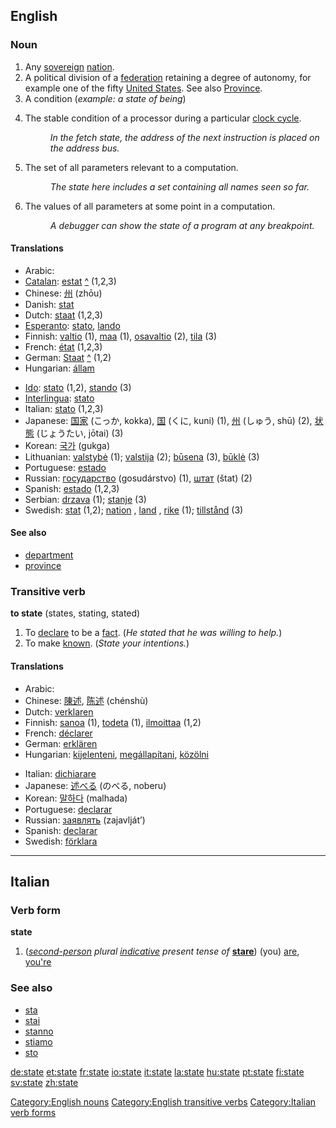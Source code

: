 ==English==

{{rank|death|works|perhaps|306|state|says|wife|hear}}

===Noun===
{{en-noun-reg}}
#Any [[sovereign]] [[nation]].
#A political division of a [[federation]] retaining a degree of autonomy, for example one of the fifty [[United States]]. See also [[province|Province]].
#A condition (''example: a state of being'')
# {{computing}} The stable condition of a processor during a particular [[clock cycle]].
#: ''In the fetch state, the address of the next instruction is placed on the address bus.''
# {{computing}} The set of all parameters relevant to a computation.
#: ''The state here includes a set containing all names seen so far.''
# {{computing}} The values of all parameters at some point in a computation.
#: ''A debugger can show the state of a program at any breakpoint.''

====Translations====
{{top}}
*Arabic: {{ARchar|[[ولاية]]}} {{Unicode|(weláya)}} {{f}}
*[[Catalan]]: [[estat]] [[:ca:estat|^]] {{m}} (1,2,3)
*Chinese: [[州]] (zhōu)
*Danish: [[stat]]
*Dutch: [[staat]] {{f}} (1,2,3)
*[[Esperanto]]: [[stato]], [[lando]]
*Finnish: [[valtio]] (1), [[maa]] (1), [[osavaltio]] (2), [[tila]] (3)
*French: [[état]] {{m}} (1,2,3)
*German: [[Staat]] [[:de:Staat|^]] (1,2)
*Hungarian: [[állam]]
{{mid}}
*[[Ido]]: [[stato]] (1,2), [[stando]] (3)
*[[Interlingua]]: [[stato]]
*Italian: [[stato]] {{m}} (1,2,3)
*Japanese: [[国家]] (こっか, kokka), [[国]] (くに, kuni) (1), [[州]] (しゅう, shū) (2), [[状態]] (じょうたい, jōtai) (3)
*Korean: [[국가]] (gukga)
*Lithuanian: [[valstybė]] {{f}} (1); [[valstija]] {{f}} (2); [[būsena]] {{f}} (3), [[būklė]] {{f}} (3)
*Portuguese: [[estado]] {{m}}
*Russian: [[государство]] (gosudárstvo) {{n}} (1), [[штат]] (štat) {{n}} (2)
*Spanish: [[estado]] {{m}} (1,2,3)
*Serbian: [[drzava]] (1); [[stanje]] (3)
*Swedish: [[stat]] {{c}} (1,2); [[nation]] {{c}}, [[land]] {{n}}, [[rike]] {{n}} (1); [[tillstånd]] {{n}} (3)
{{bottom}}

====See also====
*[[department]]
*[[province]]

===Transitive verb===
'''to state''' (states, stating, stated)
#To [[declare]] to be a [[fact]]. (''He stated that he was willing to help.'')
#To make [[known]]. (''State your intentions.'')

====Translations====
{{top}}
*Arabic: {{ARchar|[[قرر]]}} {{Unicode|(qárara)}}
*Chinese: [[陳述]], [[陈述]] (chénshù)
*Dutch: [[verklaren]]
*Finnish: [[sanoa]] (1), [[todeta]] (1), [[ilmoittaa]] (1,2)
*French: [[déclarer]]
*German: [[erklären]]
*Hungarian: [[kijelenteni]], [[megállapítani]], [[közölni]]
{{mid}}
*Italian: [[dichiarare]]
*Japanese: [[述べる]] (のべる, noberu)
*Korean: [[말하다]] (malhada)
*Portuguese: [[declarar]]
*Russian: [[заявлять]] (zajavlját’)
*Spanish: [[declarar]]
*Swedish: [[förklara]]
{{bottom}}

[[Category:English nouns]]
[[Category:English transitive verbs]]


----

==Italian==
===Verb form===
'''state'''

#(''[[second-person]] plural [[indicative]] present tense of'' '''[[stare#Italian|stare]]''') (you) [[are]], [[you're]]

===See also===
*[[sta]]
*[[stai]]
*[[stanno]]
*[[stiamo]]
*[[sto]]

[[Category:Italian verb forms]]

[[de:state]]
[[et:state]]
[[fr:state]]
[[io:state]]
[[it:state]]
[[la:state]]
[[hu:state]]
[[pt:state]]
[[fi:state]]
[[sv:state]]
[[zh:state]]